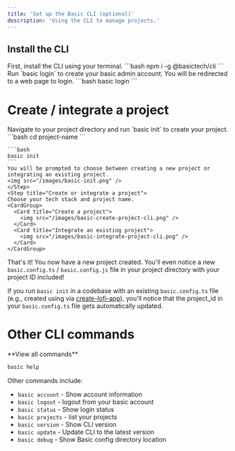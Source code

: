 ```yaml
---
title: 'Set up the Basic CLI (optional)'
description: 'Using the CLI to manage projects.'
---
```


## Install the CLI

<Steps>
  <Step title="Install the CLI">
    First, install the CLI using your terminal.
    ```bash
    npm i -g @basictech/cli
    ```
  </Step>
  <Step title="Login to Basic using the CLI">
    Run `basic login` to create your basic admin account. You will be redirected to a web page to login.
    ```bash
    basic login
    ```
  </Step>
</Steps>

# Create / integrate a project
<Steps>
  <Step title="Initialize the Basic CLI">
    Navigate to your project directory and run `basic init` to create your project.
    ```bash
    cd project-name
    ```

    ```bash
    basic init
    ```
    You will be prompted to choose between creating a new project or integrating an existing project.
    <img src="/images/basic-init.png" />
    </Step>
    <Step title="Create or integrate a project">
    Choose your tech stack and project name.
    <CardGroup>
      <Card title="Create a project">
        <img src="/images/basic-create-project-cli.png" />
      </Card>
      <Card title="Integrate an existing project">
        <img src="/images/basic-integrate-project-cli.png" />
      </Card>
    </CardGroup>
  </Step>
</Steps>

That's it! You now have a new project created. You'll even notice a new `basic.config.ts` / `basic.config.js` file in your project directory with your project ID included!

If you run `basic init` in a codebase with an existing `basic.config.ts` file (e.g., created using via [create-lofi-app](/basic-react/create-lofi-app)), you'll notice that the project_id in your `basic.config.ts` file gets automatically updated.
# Other CLI commands

<Card>
**View all commands**

```bash
basic help
```
</Card>

Other commands include:
- `basic account` - Show account information
- `basic logout` - logout from your basic account
- `basic status` - Show login status
- `basic projects` - list your projects
- `basic version` - Show CLI version
- `basic update` - Update CLI to the latest version
- `basic debug` - Show Basic config directory location
